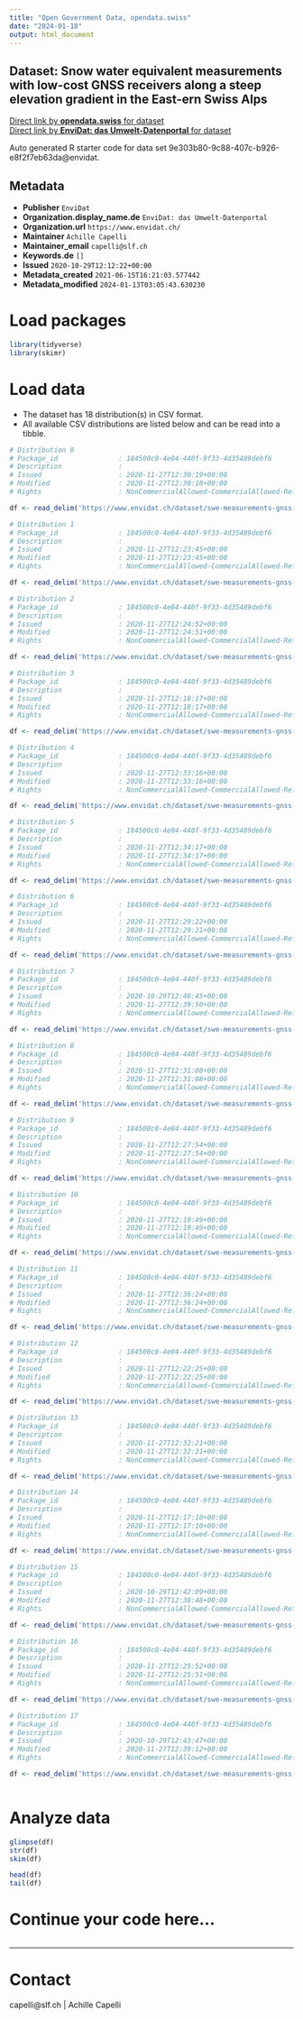 ```yaml
---
title: "Open Government Data, opendata.swiss"
date: "2024-01-18"
output: html_document
---
```


## Dataset: Snow water equivalent measurements with low-cost GNSS receivers along a steep elevation gradient in the East-ern Swiss Alps



[Direct link by **opendata.swiss** for dataset](https://opendata.swiss/de/dataset/snow-water-equivalent-measurements-with-low-cost-gnss-receivers-along-a-steep-elevation-gradien)<br>
[Direct link by **EnviDat: das Umwelt-Datenportal** for dataset](https://www.envidat.ch/#/metadata/swe-measurements-gnss-along-a-steep-elevation-gradient)

Auto generated R starter code for data set 9e303b80-9c88-407c-b926-e8f2f7eb63da@envidat.

## Metadata

- **Publisher** `EnviDat`
- **Organization.display_name.de** `EnviDat: das Umwelt-Datenportal`
- **Organization.url** `https://www.envidat.ch/`
- **Maintainer** `Achille Capelli`
- **Maintainer_email** `capelli@slf.ch`
- **Keywords.de** `[]`
- **Issued** `2020-10-29T12:12:22+00:00`
- **Metadata_created** `2021-06-15T16:21:03.577442`
- **Metadata_modified** `2024-01-13T03:05:43.630230`


# Load packages

```r

library(tidyverse)
library(skimr)

```

# Load data

-   The dataset has 18 distribution(s) in CSV format.
-   All available CSV distributions are listed below and can be read into a tibble.

```r

# Distribution 0
# Package_id               : 184500c0-4e04-440f-9f33-4d35489debf6
# Description              : 
# Issued                   : 2020-11-27T12:30:19+00:00
# Modified                 : 2020-11-27T12:30:18+00:00
# Rights                   : NonCommercialAllowed-CommercialAllowed-ReferenceRequired

df <- read_delim('https://www.envidat.ch/dataset/swe-measurements-gnss-along-a-steep-elevation-gradient/resource/0ba3714e-3caa-47d3-8b8c-c235fc57760e')

# Distribution 1
# Package_id               : 184500c0-4e04-440f-9f33-4d35489debf6
# Description              : 
# Issued                   : 2020-11-27T12:23:45+00:00
# Modified                 : 2020-11-27T12:23:45+00:00
# Rights                   : NonCommercialAllowed-CommercialAllowed-ReferenceRequired

df <- read_delim('https://www.envidat.ch/dataset/swe-measurements-gnss-along-a-steep-elevation-gradient/resource/01d5ba5c-4734-43b0-b1cd-68e97e0fd711')

# Distribution 2
# Package_id               : 184500c0-4e04-440f-9f33-4d35489debf6
# Description              : 
# Issued                   : 2020-11-27T12:24:52+00:00
# Modified                 : 2020-11-27T12:24:51+00:00
# Rights                   : NonCommercialAllowed-CommercialAllowed-ReferenceRequired

df <- read_delim('https://www.envidat.ch/dataset/swe-measurements-gnss-along-a-steep-elevation-gradient/resource/4b796a10-3ab7-42c9-ab1f-3d6218692326')

# Distribution 3
# Package_id               : 184500c0-4e04-440f-9f33-4d35489debf6
# Description              : 
# Issued                   : 2020-11-27T12:18:17+00:00
# Modified                 : 2020-11-27T12:18:17+00:00
# Rights                   : NonCommercialAllowed-CommercialAllowed-ReferenceRequired

df <- read_delim('https://www.envidat.ch/dataset/swe-measurements-gnss-along-a-steep-elevation-gradient/resource/e582db3a-a0ba-4527-9c2f-ca961562c317')

# Distribution 4
# Package_id               : 184500c0-4e04-440f-9f33-4d35489debf6
# Description              : 
# Issued                   : 2020-11-27T12:33:16+00:00
# Modified                 : 2020-11-27T12:33:16+00:00
# Rights                   : NonCommercialAllowed-CommercialAllowed-ReferenceRequired

df <- read_delim('https://www.envidat.ch/dataset/swe-measurements-gnss-along-a-steep-elevation-gradient/resource/e6d6f714-5f1a-4cc9-9ab1-3cf5417073a7')

# Distribution 5
# Package_id               : 184500c0-4e04-440f-9f33-4d35489debf6
# Description              : 
# Issued                   : 2020-11-27T12:34:17+00:00
# Modified                 : 2020-11-27T12:34:17+00:00
# Rights                   : NonCommercialAllowed-CommercialAllowed-ReferenceRequired

df <- read_delim('https://www.envidat.ch/dataset/swe-measurements-gnss-along-a-steep-elevation-gradient/resource/ba8b38d2-fcc3-4345-b763-4b618e49836f')

# Distribution 6
# Package_id               : 184500c0-4e04-440f-9f33-4d35489debf6
# Description              : 
# Issued                   : 2020-11-27T12:29:22+00:00
# Modified                 : 2020-11-27T12:29:21+00:00
# Rights                   : NonCommercialAllowed-CommercialAllowed-ReferenceRequired

df <- read_delim('https://www.envidat.ch/dataset/swe-measurements-gnss-along-a-steep-elevation-gradient/resource/40726e6f-f175-4033-8df7-526e42cdc266')

# Distribution 7
# Package_id               : 184500c0-4e04-440f-9f33-4d35489debf6
# Description              : 
# Issued                   : 2020-10-29T12:46:45+00:00
# Modified                 : 2020-11-27T12:39:50+00:00
# Rights                   : NonCommercialAllowed-CommercialAllowed-ReferenceRequired

df <- read_delim('https://www.envidat.ch/dataset/swe-measurements-gnss-along-a-steep-elevation-gradient/resource/f791ca79-0c9a-4055-9989-d5176e222935')

# Distribution 8
# Package_id               : 184500c0-4e04-440f-9f33-4d35489debf6
# Description              : 
# Issued                   : 2020-11-27T12:31:08+00:00
# Modified                 : 2020-11-27T12:31:08+00:00
# Rights                   : NonCommercialAllowed-CommercialAllowed-ReferenceRequired

df <- read_delim('https://www.envidat.ch/dataset/swe-measurements-gnss-along-a-steep-elevation-gradient/resource/9bb74e8a-d19b-49ca-aecf-feed84c3e324')

# Distribution 9
# Package_id               : 184500c0-4e04-440f-9f33-4d35489debf6
# Description              : 
# Issued                   : 2020-11-27T12:27:54+00:00
# Modified                 : 2020-11-27T12:27:54+00:00
# Rights                   : NonCommercialAllowed-CommercialAllowed-ReferenceRequired

df <- read_delim('https://www.envidat.ch/dataset/swe-measurements-gnss-along-a-steep-elevation-gradient/resource/df76c91e-b71e-4441-a905-31b32b8782fb')

# Distribution 10
# Package_id               : 184500c0-4e04-440f-9f33-4d35489debf6
# Description              : 
# Issued                   : 2020-11-27T12:19:49+00:00
# Modified                 : 2020-11-27T12:19:49+00:00
# Rights                   : NonCommercialAllowed-CommercialAllowed-ReferenceRequired

df <- read_delim('https://www.envidat.ch/dataset/swe-measurements-gnss-along-a-steep-elevation-gradient/resource/d18ef060-e61f-4196-82ad-859e3faa1c9b')

# Distribution 11
# Package_id               : 184500c0-4e04-440f-9f33-4d35489debf6
# Description              : 
# Issued                   : 2020-11-27T12:36:24+00:00
# Modified                 : 2020-11-27T12:36:24+00:00
# Rights                   : NonCommercialAllowed-CommercialAllowed-ReferenceRequired

df <- read_delim('https://www.envidat.ch/dataset/swe-measurements-gnss-along-a-steep-elevation-gradient/resource/398c7a10-d1bf-4fd3-b7a9-8175843077d7')

# Distribution 12
# Package_id               : 184500c0-4e04-440f-9f33-4d35489debf6
# Description              : 
# Issued                   : 2020-11-27T12:22:25+00:00
# Modified                 : 2020-11-27T12:22:25+00:00
# Rights                   : NonCommercialAllowed-CommercialAllowed-ReferenceRequired

df <- read_delim('https://www.envidat.ch/dataset/swe-measurements-gnss-along-a-steep-elevation-gradient/resource/3af4ec59-d2ff-425e-ba49-996cd5a85247')

# Distribution 13
# Package_id               : 184500c0-4e04-440f-9f33-4d35489debf6
# Description              : 
# Issued                   : 2020-11-27T12:32:21+00:00
# Modified                 : 2020-11-27T12:32:21+00:00
# Rights                   : NonCommercialAllowed-CommercialAllowed-ReferenceRequired

df <- read_delim('https://www.envidat.ch/dataset/swe-measurements-gnss-along-a-steep-elevation-gradient/resource/dc102dd3-9d9d-4757-9263-9306c6474b5c')

# Distribution 14
# Package_id               : 184500c0-4e04-440f-9f33-4d35489debf6
# Description              : 
# Issued                   : 2020-11-27T12:17:10+00:00
# Modified                 : 2020-11-27T12:17:10+00:00
# Rights                   : NonCommercialAllowed-CommercialAllowed-ReferenceRequired

df <- read_delim('https://www.envidat.ch/dataset/swe-measurements-gnss-along-a-steep-elevation-gradient/resource/be4ca553-12f8-4a2a-94bc-1672dfbac5b9')

# Distribution 15
# Package_id               : 184500c0-4e04-440f-9f33-4d35489debf6
# Description              : 
# Issued                   : 2020-10-29T12:42:09+00:00
# Modified                 : 2020-11-27T12:38:48+00:00
# Rights                   : NonCommercialAllowed-CommercialAllowed-ReferenceRequired

df <- read_delim('https://www.envidat.ch/dataset/swe-measurements-gnss-along-a-steep-elevation-gradient/resource/bc65a02c-f311-49c7-9007-a8df51a87610')

# Distribution 16
# Package_id               : 184500c0-4e04-440f-9f33-4d35489debf6
# Description              : 
# Issued                   : 2020-11-27T12:25:52+00:00
# Modified                 : 2020-11-27T12:25:51+00:00
# Rights                   : NonCommercialAllowed-CommercialAllowed-ReferenceRequired

df <- read_delim('https://www.envidat.ch/dataset/swe-measurements-gnss-along-a-steep-elevation-gradient/resource/8a7318b9-571d-4da9-9686-2330bf0f373a')

# Distribution 17
# Package_id               : 184500c0-4e04-440f-9f33-4d35489debf6
# Description              : 
# Issued                   : 2020-10-29T12:43:47+00:00
# Modified                 : 2020-11-27T12:39:12+00:00
# Rights                   : NonCommercialAllowed-CommercialAllowed-ReferenceRequired

df <- read_delim('https://www.envidat.ch/dataset/swe-measurements-gnss-along-a-steep-elevation-gradient/resource/973a7cde-cf6e-484e-8da1-a2da1de4fc49')



```

# Analyze data

```r

glimpse(df)
str(df)
skim(df)

head(df)
tail(df)

```

# Continue your code here...

```r

```

------------------------------------------------------------------------

# Contact

capelli@slf.ch | Achille Capelli
